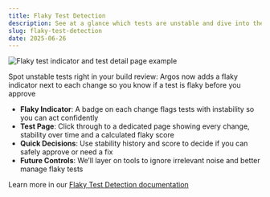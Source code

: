 ```yaml
---
title: Flaky Test Detection
description: See at a glance which tests are unstable and dive into their history and stability scores
slug: flaky-test-detection
date: 2025-06-26
---
```


![Flaky test indicator and test detail page example](/assets/changelogs/flaky-test-detection/flaky-test-detection.jpg)

Spot unstable tests right in your build review: Argos now adds a flaky indicator next to each change so you know if a test is flaky before you approve

- **Flaky Indicator**: A badge on each change flags tests with instability so you can act confidently
- **Test Page**: Click through to a dedicated page showing every change, stability over time and a calculated flaky score
- **Quick Decisions**: Use stability history and score to decide if you can safely approve or need a fix
- **Future Controls**: We’ll layer on tools to ignore irrelevant noise and better manage flaky tests

Learn more in our [Flaky Test Detection documentation](https://argos-ci.com/docs/flaky-test-detection)
